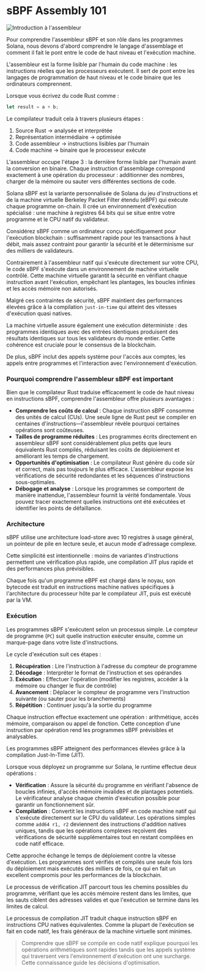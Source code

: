 
# sBPF Assembly 101

![Introduction à l'assembleur](/graphics/course-banners/introduction-to-assembly.png)

Pour comprendre l'assembleur sBPF et son rôle dans les programmes Solana, nous devons d'abord comprendre le langage d'assemblage et comment il fait le pont entre le code de haut niveau et l'exécution machine.

<ArticleSection name="Le langage d'assemblage" id="the-assembly-language" level="h2" />

L'assembleur est la forme lisible par l'humain du code machine : les instructions réelles que les processeurs exécutent. Il sert de pont entre les langages de programmation de haut niveau et le code binaire que les ordinateurs comprennent.

Lorsque vous écrivez du code Rust comme :

```rust
let result = a + b;
```

Le compilateur traduit cela à travers plusieurs étapes :
1. Source Rust → analysée et interprétée
2. Représentation intermédiaire → optimisée
3. Code assembleur → instructions lisibles par l'humain
4. Code machine → binaire que le processeur exécute

L'assembleur occupe l'étape 3 : la dernière forme lisible par l'humain avant la conversion en binaire. Chaque instruction d'assemblage correspond exactement à une opération du processeur : additionner des nombres, charger de la mémoire ou sauter vers différentes sections de code.

<ArticleSection name="La machine virtuelle sBPF" id="the-sbpf-virtual-machine" level="h2" />

Solana sBPF est la variante personnalisée de Solana du jeu d'instructions et de la machine virtuelle Berkeley Packet Filter étendu (eBPF) qui exécute chaque programme on-chain. Il crée un environnement d'exécution spécialisé : une machine à registres 64 bits qui se situe entre votre programme et le CPU natif du validateur.

Considérez sBPF comme un ordinateur conçu spécifiquement pour l'exécution blockchain : suffisamment rapide pour les transactions à haut débit, mais assez contraint pour garantir la sécurité et le déterminisme sur des milliers de validateurs.

Contrairement à l'assembleur natif qui s'exécute directement sur votre CPU, le code sBPF s'exécute dans un environnement de machine virtuelle contrôlé. Cette machine virtuelle garantit la sécurité en vérifiant chaque instruction avant l'exécution, empêchant les plantages, les boucles infinies et les accès mémoire non autorisés.

Malgré ces contraintes de sécurité, sBPF maintient des performances élevées grâce à la compilation `just-in-time` qui atteint des vitesses d'exécution quasi natives.

La machine virtuelle assure également une exécution déterministe : des programmes identiques avec des entrées identiques produisent des résultats identiques sur tous les validateurs du monde entier. Cette cohérence est cruciale pour le consensus de la blockchain.

De plus, sBPF inclut des appels système pour l'accès aux comptes, les appels entre programmes et l'interaction avec l'environnement d'exécution.

### Pourquoi comprendre l'assembleur sBPF est important

Bien que le compilateur Rust traduise efficacement le code de haut niveau en instructions sBPF, comprendre l'assembleur offre plusieurs avantages :
- **Comprendre les coûts de calcul** : Chaque instruction sBPF consomme des unités de calcul (CUs). Une seule ligne de Rust peut se compiler en centaines d'instructions—l'assembleur révèle pourquoi certaines opérations sont coûteuses.
- **Tailles de programme réduites** : Les programmes écrits directement en assembleur sBPF sont considérablement plus petits que leurs équivalents Rust compilés, réduisant les coûts de déploiement et améliorant les temps de chargement.
- **Opportunités d'optimisation** : Le compilateur Rust génère du code sûr et correct, mais pas toujours le plus efficace. L'assembleur expose les vérifications de sécurité redondantes et les séquences d'instructions sous-optimales.
- **Débogage et analyse** : Lorsque les programmes se comportent de manière inattendue, l'assembleur fournit la vérité fondamentale. Vous pouvez tracer exactement quelles instructions ont été exécutées et identifier les points de défaillance.

### Architecture

sBPF utilise une architecture load-store avec 10 registres à usage général, un pointeur de pile en lecture seule, et aucun mode d'adressage complexe.

Cette simplicité est intentionnelle : moins de variantes d'instructions permettent une vérification plus rapide, une compilation JIT plus rapide et des performances plus prévisibles.

Chaque fois qu'un programme eBPF est chargé dans le noyau, son bytecode est traduit en instructions machine natives spécifiques à l'architecture du processeur hôte par le compilateur JIT, puis est exécuté par la VM.

### Exécution

Les programmes sBPF s'exécutent selon un processus simple. Le compteur de programme (`PC`) suit quelle instruction exécuter ensuite, comme un marque-page dans votre liste d'instructions.

Le cycle d'exécution suit ces étapes :
1. **Récupération** : Lire l'instruction à l'adresse du compteur de programme
2. **Décodage** : Interpréter le format de l'instruction et ses opérandes
3. **Exécution** : Effectuer l'opération (modifier les registres, accéder à la mémoire ou changer le flux de contrôle)
4. **Avancement** : Déplacer le compteur de programme vers l'instruction suivante (ou sauter pour les branchements)
5. **Répétition** : Continuer jusqu'à la sortie du programme

Chaque instruction effectue exactement une opération : arithmétique, accès mémoire, comparaison ou appel de fonction. Cette conception d'une instruction par opération rend les programmes sBPF prévisibles et analysables.

<ArticleSection name="Le pipeline du compilateur JIT" id="the-jit-compiler-pipeline" level="h2" />

Les programmes sBPF atteignent des performances élevées grâce à la compilation Just-In-Time (JIT).

Lorsque vous déployez un programme sur Solana, le runtime effectue deux opérations :
- **Vérification** : Assure la sécurité du programme en vérifiant l'absence de boucles infinies, d'accès mémoire invalides et de plantages potentiels. Le vérificateur analyse chaque chemin d'exécution possible pour garantir un fonctionnement sûr.
- **Compilation** : Convertit les instructions sBPF en code machine natif qui s'exécute directement sur le CPU du validateur. Les opérations simples comme `add64 r1, r2` deviennent des instructions d'addition natives uniques, tandis que les opérations complexes reçoivent des vérifications de sécurité supplémentaires tout en restant compilées en code natif efficace.

Cette approche échange le temps de déploiement contre la vitesse d'exécution. Les programmes sont vérifiés et compilés une seule fois lors du déploiement mais exécutés des milliers de fois, ce qui en fait un excellent compromis pour les performances de la blockchain.

Le processus de vérification JIT parcourt tous les chemins possibles du programme, vérifiant que les accès mémoire restent dans les limites, que les sauts ciblent des adresses valides et que l'exécution se termine dans les limites de calcul.

Le processus de compilation JIT traduit chaque instruction sBPF en instructions CPU natives équivalentes. Comme la plupart de l'exécution se fait en code natif, les frais généraux de la machine virtuelle sont minimes.

> Comprendre que sBPF se compile en code natif explique pourquoi les opérations arithmétiques sont rapides tandis que les appels système qui traversent vers l'environnement d'exécution ont une surcharge. Cette connaissance guide les décisions d'optimisation.